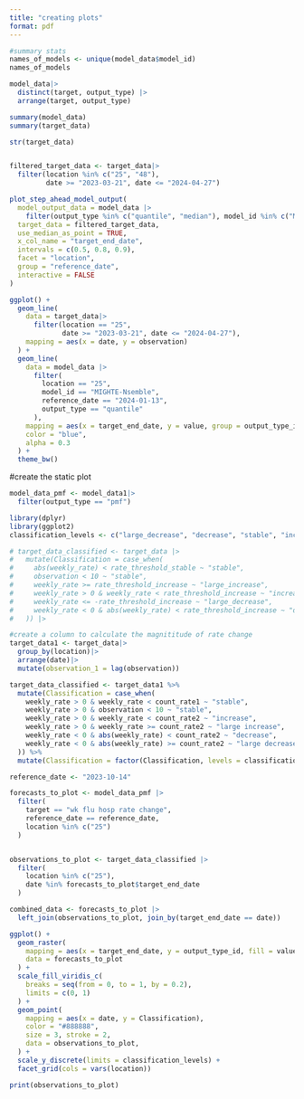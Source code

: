 ```yaml
---
title: "creating plots"
format: pdf
---
```



```r
#summary stats
names_of_models <- unique(model_data$model_id)
names_of_models
```

```r
model_data|>
  distinct(target, output_type) |>
  arrange(target, output_type)
```

```r
summary(model_data)
summary(target_data)
```

```r
str(target_data)


filtered_target_data <- target_data|>
  filter(location %in% c("25", "48"),
         date >= "2023-03-21", date <= "2024-04-27")

plot_step_ahead_model_output(
  model_output_data = model_data |>
    filter(output_type %in% c("quantile", "median"), model_id %in% c("MIGHTE-Nsemble", "CEPH-Rtrend_fluH", "VTSanghani-Ensemble"), location %in% c("25", "48")),
  target_data = filtered_target_data,
  use_median_as_point = TRUE,
  x_col_name = "target_end_date",
  intervals = c(0.5, 0.8, 0.9),
  facet = "location",
  group = "reference_date",
  interactive = FALSE
)

```

```r
ggplot() +
  geom_line(
    data = target_data|>
      filter(location == "25",
             date >= "2023-03-21", date <= "2024-04-27"),
    mapping = aes(x = date, y = observation)
  ) +
  geom_line(
    data = model_data |>
      filter(
        location == "25",
        model_id == "MIGHTE-Nsemble",
        reference_date == "2024-01-13",
        output_type == "quantile"
      ),
    mapping = aes(x = target_end_date, y = value, group = output_type_id),
    color = "blue",
    alpha = 0.3
  ) +
  theme_bw()
```


#create the static plot
```r
model_data_pmf <- model_data1|>
  filter(output_type == "pmf")
```

```r
library(dplyr)
library(ggplot2)
classification_levels <- c("large_decrease", "decrease", "stable", "increase", "large_increase")

# target_data_classified <- target_data |>
#   mutate(Classification = case_when(
#     abs(weekly_rate) < rate_threshold_stable ~ "stable", 
#     observation < 10 ~ "stable",
#     weekly_rate >= rate_threshold_increase ~ "large_increase",  
#     weekly_rate > 0 & weekly_rate < rate_threshold_increase ~ "increase", 
#     weekly_rate <= -rate_threshold_increase ~ "large_decrease",  
#     weekly_rate < 0 & abs(weekly_rate) < rate_threshold_increase ~ "decrease"
#   )) |>

#create a column to calculate the magnititude of rate change
target_data1 <- target_data|>
  group_by(location)|>
  arrange(date)|>
  mutate(observation_1 = lag(observation))

target_data_classified <- target_data1 %>%
  mutate(Classification = case_when(
    weekly_rate > 0 & weekly_rate < count_rate1 ~ "stable",
    weekly_rate > 0 & observation < 10 ~ "stable",
    weekly_rate > 0 & weekly_rate < count_rate2 ~ "increase",
    weekly_rate > 0 & weekly_rate >= count_rate2 ~ "large increase",
    weekly_rate < 0 & abs(weekly_rate) < count_rate2 ~ "decrease",
    weekly_rate < 0 & abs(weekly_rate) >= count_rate2 ~ "large decrease"
  )) %>%
  mutate(Classification = factor(Classification, levels = classification_levels))

reference_date <- "2023-10-14"

forecasts_to_plot <- model_data_pmf |>
  filter(
    target == "wk flu hosp rate change", 
    reference_date == reference_date,      
    location %in% c("25")
  )


observations_to_plot <- target_data_classified |>
  filter(
    location %in% c("25"),
    date %in% forecasts_to_plot$target_end_date
  )

combined_data <- forecasts_to_plot |>
  left_join(observations_to_plot, join_by(target_end_date == date))

ggplot() +
  geom_raster(
    mapping = aes(x = target_end_date, y = output_type_id, fill = value),
    data = forecasts_to_plot
  ) +
  scale_fill_viridis_c(
    breaks = seq(from = 0, to = 1, by = 0.2),
    limits = c(0, 1)
  ) +
  geom_point(
    mapping = aes(x = date, y = Classification),
    color = "#888888",
    size = 3, stroke = 2,
    data = observations_to_plot,
  ) +
  scale_y_discrete(limits = classification_levels) +
  facet_grid(cols = vars(location))


```


```r
print(observations_to_plot)
```


